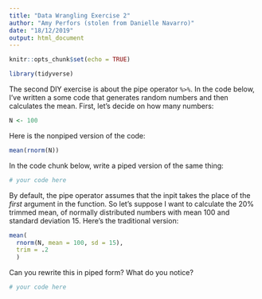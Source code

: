 ```yaml
---
title: "Data Wrangling Exercise 2"
author: "Amy Perfors (stolen from Danielle Navarro)"
date: "18/12/2019"
output: html_document
---
```


```r
knitr::opts_chunk$set(echo = TRUE)
```


```r
library(tidyverse)
```

The second DIY exercise is about the pipe operator `%>%`. In the code below, I've written a some code that generates random numbers and then calculates the mean. First, let's decide on how many numbers:

```r
N <- 100
```

Here is the nonpiped version of the code:

```r
mean(rnorm(N))
```

In the code chunk below, write a piped version of the same thing:

```r
# your code here

```

By default, the pipe operator assumes that the inpit takes the place of the *first* argument in the function. So let's suppose I want to calculate the 20% trimmed mean, of normally distributed numbers with mean 100 and standard deviation 15. Here's the traditional version:

```r
mean(
  rnorm(N, mean = 100, sd = 15),
  trim = .2
  )
```

Can you rewrite this in piped form? What do you notice?

```r
# your code here

```

